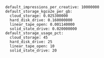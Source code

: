 ```
default_impressions_per_creative: 10000000
default_storage_kgco2e_per_gb:
  cloud_storage: 0.025300000
  hard_disk_drive: 0.160000000
  linear_tape_open: 0.001140000
  solid_state_drive: 0.020000000
default_storage_usage_pct:
  cloud_storage: 45
  hard_disk_drive: 25
  linear_tape_open: 10
  solid_state_drive: 20
```
